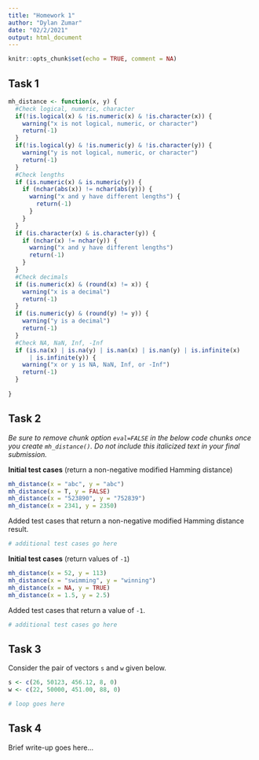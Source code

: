 ```yaml
---
title: "Homework 1"
author: "Dylan Zumar"
date: "02/2/2021"
output: html_document
---
```


```r
knitr::opts_chunk$set(echo = TRUE, comment = NA)
```

## Task 1

```r
mh_distance <- function(x, y) {
  #Check logical, numeric, character
  if(!is.logical(x) & !is.numeric(x) & !is.character(x)) {
    warning("x is not logical, numeric, or character")
    return(-1)
  }
  if(!is.logical(y) & !is.numeric(y) & !is.character(y)) {
    warning("y is not logical, numeric, or character")
    return(-1)
  }
  #Check lengths
  if (is.numeric(x) & is.numeric(y)) {
    if (nchar(abs(x)) != nchar(abs(y))) {
      warning("x and y have different lengths") {
        return(-1)
      }
    }
  }
  if (is.character(x) & is.character(y)) {
    if (nchar(x) != nchar(y)) {
      warning("x and y have different lengths")
      return(-1)
    }
  }
  #Check decimals
  if (is.numeric(x) & (round(x) != x)) {
    warning("x is a decimal")
    return(-1)
  }
  if (is.numeric(y) & (round(y) != y)) {
    warning("y is a decimal")
    return(-1)
  }
  #Check NA, NaN, Inf, -Inf
  if (is.na(x) | is.na(y) | is.nan(x) | is.nan(y) | is.infinite(x)
      | is.infinite(y)) {
    warning("x or y is NA, NaN, Inf, or -Inf")
    return(-1)
  }
  
}
```


## Task 2

<i>
Be sure to remove chunk option `eval=FALSE` in the below code chunks
once you create `mh_distance()`. Do not include this italicized
text in your final submission.
</i>

**Initial test cases** (return a non-negative modified Hamming distance)

```r
mh_distance(x = "abc", y = "abc")
mh_distance(x = T, y = FALSE)
mh_distance(x = "523890", y = "752839")
mh_distance(x = 2341, y = 2350)
```

Added test cases that return a non-negative modified Hamming distance result.

```r
# additional test cases go here
```

**Initial test cases** (return values of `-1`)

```r
mh_distance(x = 52, y = 113)
mh_distance(x = "swimming", y = "winning")
mh_distance(x = NA, y = TRUE)
mh_distance(x = 1.5, y = 2.5)
```

Added test cases that return a value of `-1`.

```r
# additional test cases go here
```


## Task 3

Consider the pair of vectors `s` and `w` given below.

```r
s <- c(26, 50123, 456.12, 8, 0)
w <- c(22, 50000, 451.00, 88, 0)
```

```r
# loop goes here
```


## Task 4

Brief write-up goes here...
